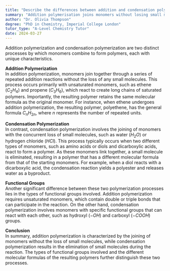 ```yaml
---
title: "Describe the differences between addition and condensation polymerisation"
summary: "Addition polymerisation joins monomers without losing small molecules, whereas condensation polymerisation results in the loss of small molecules during the monomer joining process."
author: "Dr. Olivia Thompson"
degree: "PhD in Chemistry, Imperial College London"
tutor_type: "A-Level Chemistry Tutor"
date: 2024-03-27
---
```


Addition polymerization and condensation polymerization are two distinct processes by which monomers combine to form polymers, each with unique characteristics.

**Addition Polymerization**  
In addition polymerization, monomers join together through a series of repeated addition reactions without the loss of any small molecules. This process occurs primarily with unsaturated monomers, such as ethene ($C_2H_4$) and propene ($C_3H_6$), which react to create long chains of saturated polymers. Importantly, the resulting polymer retains the same molecular formula as the original monomer. For instance, when ethene undergoes addition polymerization, the resulting polymer, polyethene, has the general formula $C_nH_{2n}$, where $n$ represents the number of repeated units.

**Condensation Polymerization**  
In contrast, condensation polymerization involves the joining of monomers with the concurrent loss of small molecules, such as water ($H_2O$) or hydrogen chloride ($HCl$). This process typically occurs when two different types of monomers, such as amino acids or diols and dicarboxylic acids, react to form a polymer. As these monomers link together, a small molecule is eliminated, resulting in a polymer that has a different molecular formula from that of the starting monomers. For example, when a diol reacts with a dicarboxylic acid, the condensation reaction yields a polyester and releases water as a byproduct.

**Functional Groups**  
Another significant difference between these two polymerization processes lies in the types of functional groups involved. Addition polymerization requires unsaturated monomers, which contain double or triple bonds that can participate in the reaction. On the other hand, condensation polymerization involves monomers with specific functional groups that can react with each other, such as hydroxyl ($-OH$) and carboxyl ($-COOH$) groups.

**Conclusion**  
In summary, addition polymerization is characterized by the joining of monomers without the loss of small molecules, while condensation polymerization results in the elimination of small molecules during the reaction. The types of functional groups involved and the different molecular formulas of the resulting polymers further distinguish these two processes.
    